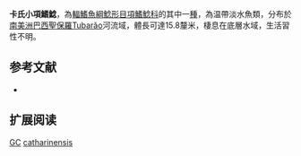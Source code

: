 {{Speciesbox
| name = 卡氏小項鰭鯰
| image = 
| image_width = 250px
| status = DD
| status_system = IUCN3.1
| genus = Glanidium
| species = catharinensis
| authority = [[Miranda_Ribeiro|Miranda Ribeiro]], 1962
| synonyms = *''Glanidium catherinensis '',Miranda Ribeiro, 1962 
}}
'''卡氏小項鰭鯰'''，為[[輻鰭魚綱|輻鰭魚綱]][[鯰形目|鯰形目]][[項鰭鯰科|項鰭鯰科]]的其中一[[種|種]]，為温帶淡水魚類，分布於[[南美洲|南美洲]][[巴西|巴西]][[聖保羅|聖保羅]]Tubarão河流域，體長可達15.8釐米，棲息在底層水域，生活習性不明。

==参考文献==
*{{FishBase_species|genus=Glanidium|species=catharinensis|year=2015|month=5}}

== 扩展阅读 ==
{{refbegin}}
{{wikispecies-inline|Glanidium catharinensis|卡氏小項鰭鯰}}
{{refend}}
{{Taxonbar|from=Q5511903}}

[[Category:IUCN红色名录数据缺乏物种|GC]]
[[Category:小項鰭鯰屬|catharinensis]]